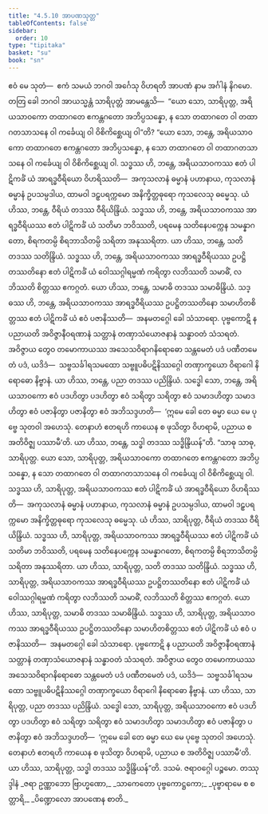 ```yaml
---
title: "4.5.10 အာပဏသုတ္တ"
tableOfContents: false
sidebar:
  order: 10
type: "tipitaka"
basket: "su"
book: "sn"
---
```



<DynamicBreadcrumb />

<Division number="520" book="sn" e="ch" v="18" p="357">

<Paragraph number="1178" book="sn">
ဧဝံ မေ သုတံ—  ဧကံ သမယံ ဘဂဝါ အင်္ဂေသု ဝိဟရတိ အာပဏံ နာမ အင်္ဂါနံ နိဂမော. တတြ ခေါ ဘဂဝါ အာယသ္မန္တံ သာရိပုတ္တံ အာမန္တေသိ—  “ယော သော, သာရိပုတ္တ, အရိယသာဝကော တထာဂတေ ဧကန္တဂတော အဘိပ္ပသန္နော, န သော တထာဂတေ ဝါ တထာဂတသာသနေ ဝါ ကင်္ခေယျ ဝါ ဝိစိကိစ္ဆေယျ ဝါ”တိ?
</Paragraph>

<Paragraph number="1179" book="sn">
“ယော သော, ဘန္တေ, အရိယသာဝကော တထာဂတေ ဧကန္တဂတော အဘိပ္ပသန္နော, န သော တထာဂတေ ဝါ တထာဂတသာသနေ ဝါ ကင်္ခေယျ ဝါ ဝိစိကိစ္ဆေယျ ဝါ. သဒ္ဓဿ ဟိ, ဘန္တေ, အရိယသာဝကဿ ဧတံ ပါဋိကင်္ခံ ယံ အာရဒ္ဓဝီရိယော ဝိဟရိဿတိ—  အကုသလာနံ ဓမ္မာနံ ပဟာနာယ, ကုသလာနံ ဓမ္မာနံ ဥပသမ္ပဒါယ, ထာမဝါ ဒဠှပရက္ကမော အနိက္ခိတ္တဓုရော ကုသလေသု ဓမ္မေသု. ယံ ဟိဿ, ဘန္တေ, ဝီရိယံ တဒဿ ဝီရိယိန္ဒြိယံ.
</Paragraph>

<Paragraph number="1180" book="sn">
သဒ္ဓဿ ဟိ, ဘန္တေ, အရိယသာဝကဿ အာရဒ္ဓဝီရိယဿ ဧတံ ပါဋိကင်္ခံ ယံ သတိမာ ဘဝိဿတိ, ပရမေန သတိနေပက္ကေန သမန္နာဂတော, စိရကတမ္ပိ စိရဘာသိတမ္ပိ သရိတာ အနုဿရိတာ. ယာ ဟိဿ, ဘန္တေ, သတိ တဒဿ သတိန္ဒြိယံ.
</Paragraph>

<Paragraph number="1181" book="sn">
သဒ္ဓဿ ဟိ, ဘန္တေ, အရိယသာဝကဿ အာရဒ္ဓဝီရိယဿ ဥပဋ္ဌိတဿတိနော ဧတံ ပါဋိကင်္ခံ ယံ ဝေါဿဂ္ဂါရမ္မဏံ ကရိတွာ လဘိဿတိ သမာဓိံ, လဘိဿတိ စိတ္တဿ ဧကဂ္ဂတံ. ယော ဟိဿ, ဘန္တေ, သမာဓိ တဒဿ သမာဓိန္ဒြိယံ.
</Paragraph>

<Paragraph number="1182" book="sn">
သဒ္ဓဿ ဟိ, ဘန္တေ, အရိယသာဝကဿ အာရဒ္ဓဝီရိယဿ ဥပဋ္ဌိတဿတိနော သမာဟိတစိတ္တဿ ဧတံ ပါဋိကင်္ခံ ယံ ဧဝံ ပဇာနိဿတိ—  အနမတဂ္ဂေါ ခေါ သံသာရော. ပုဗ္ဗကောဋိ န ပညာယတိ အဝိဇ္ဇာနီဝရဏာနံ သတ္တာနံ တဏှာသံယောဇနာနံ သန္ဓာဝတံ သံသရတံ. အဝိဇ္ဇာယ တွေဝ တမောကာယဿ အသေသဝိရာဂနိရောဓော သန္တမေတံ ပဒံ ပဏီတမေတံ ပဒံ, ယဒိဒံ—  သဗ္ဗသင်္ခါရသမထော သဗ္ဗူပဓိပဋိနိဿဂ္ဂေါ တဏှာက္ခယော ဝိရာဂေါ နိရောဓော နိဗ္ဗာနံ. ယာ ဟိဿ, ဘန္တေ, ပညာ တဒဿ ပညိန္ဒြိယံ.
</Paragraph>

<Paragraph number="1183" book="sn">
သဒ္ဓေါ သော, ဘန္တေ, အရိယသာဝကော ဧဝံ ပဒဟိတွာ ပဒဟိတွာ ဧဝံ သရိတွာ သရိတွာ ဧဝံ သမာဒဟိတွာ သမာဒဟိတွာ ဧဝံ ပဇာနိတွာ ပဇာနိတွာ ဧဝံ အဘိသဒ္ဒဟတိ—  ‘ဣမေ ခေါ တေ ဓမ္မာ ယေ မေ ပုဗ္ဗေ သုတဝါ အဟေသုံ. တေနာဟံ ဧတရဟိ ကာယေန စ ဖုသိတွာ ဝိဟရာမိ, ပညာယ စ အတိဝိဇ္ဈ ပဿာမီ’တိ. ယာ ဟိဿ, ဘန္တေ, သဒ္ဓါ တဒဿ သဒ္ဓိန္ဒြိယန်”တိ.
</Paragraph>

<Paragraph number="1184" book="sn">
“သာဓု သာဓု, သာရိပုတ္တ. ယော သော, သာရိပုတ္တ, အရိယသာဝကော တထာဂတေ ဧကန္တဂတော အဘိပ္ပသန္နော, န သော တထာဂတေ ဝါ တထာဂတသာသနေ ဝါ ကင်္ခေယျ ဝါ ဝိစိကိစ္ဆေယျ ဝါ. သဒ္ဓဿ ဟိ, သာရိပုတ္တ, အရိယသာဝကဿ ဧတံ ပါဋိကင်္ခံ ယံ အာရဒ္ဓဝီရိယော ဝိဟရိဿတိ—  အကုသလာနံ ဓမ္မာနံ ပဟာနာယ, ကုသလာနံ ဓမ္မာနံ ဥပသမ္ပဒါယ, ထာမဝါ ဒဠှပရက္ကမော အနိက္ခိတ္တဓုရော ကုသလေသု ဓမ္မေသု. ယံ ဟိဿ, သာရိပုတ္တ, ဝီရိယံ တဒဿ ဝီရိယိန္ဒြိယံ.
</Paragraph>

<Paragraph number="1185" book="sn">
သဒ္ဓဿ ဟိ, သာရိပုတ္တ, အရိယသာဝကဿ အာရဒ္ဓဝီရိယဿ ဧတံ ပါဋိကင်္ခံ ယံ သတိမာ ဘဝိဿတိ, ပရမေန သတိနေပက္ကေန သမန္နာဂတော, စိရကတမ္ပိ စိရဘာသိတမ္ပိ သရိတာ အနုဿရိတာ. ယာ ဟိဿ, သာရိပုတ္တ, သတိ တဒဿ သတိန္ဒြိယံ.
</Paragraph>

<Paragraph number="1186" book="sn">
သဒ္ဓဿ ဟိ, သာရိပုတ္တ, အရိယသာဝကဿ အာရဒ္ဓဝီရိယဿ ဥပဋ္ဌိတဿတိနော ဧတံ ပါဋိကင်္ခံ ယံ ဝေါဿဂ္ဂါရမ္မဏံ ကရိတွာ လဘိဿတိ သမာဓိံ, လဘိဿတိ စိတ္တဿ ဧကဂ္ဂတံ. ယော ဟိဿ, သာရိပုတ္တ, သမာဓိ တဒဿ သမာဓိန္ဒြိယံ.
</Paragraph>

<Paragraph number="1187" book="sn">
သဒ္ဓဿ ဟိ, သာရိပုတ္တ, အရိယသာဝကဿ အာရဒ္ဓဝီရိယဿ ဥပဋ္ဌိတဿတိနော သမာဟိတစိတ္တဿ ဧတံ ပါဋိကင်္ခံ ယံ ဧဝံ ပဇာနိဿတိ—  အနမတဂ္ဂေါ ခေါ သံသာရော. ပုဗ္ဗကောဋိ န ပညာယတိ အဝိဇ္ဇာနီဝရဏာနံ သတ္တာနံ တဏှာသံယောဇနာနံ သန္ဓာဝတံ သံသရတံ. အဝိဇ္ဇာယ တွေဝ တမောကာယဿ အသေသဝိရာဂနိရောဓော သန္တမေတံ ပဒံ ပဏီတမေတံ ပဒံ, ယဒိဒံ—  သဗ္ဗသင်္ခါရသမထော သဗ္ဗူပဓိပဋိနိဿဂ္ဂေါ တဏှာက္ခယော ဝိရာဂေါ နိရောဓော နိဗ္ဗာနံ. ယာ ဟိဿ, သာရိပုတ္တ, ပညာ တဒဿ ပညိန္ဒြိယံ.
</Paragraph>

<Paragraph number="1188" book="sn">
သဒ္ဓေါ သော, သာရိပုတ္တ, အရိယသာဝကော ဧဝံ ပဒဟိတွာ ပဒဟိတွာ ဧဝံ သရိတွာ သရိတွာ ဧဝံ သမာဒဟိတွာ သမာဒဟိတွာ ဧဝံ ပဇာနိတွာ ပဇာနိတွာ ဧဝံ အဘိသဒ္ဒဟတိ—  ‘ဣမေ ခေါ တေ ဓမ္မာ ယေ မေ ပုဗ္ဗေ သုတဝါ အဟေသုံ. တေနာဟံ ဧတရဟိ ကာယေန စ ဖုသိတွာ ဝိဟရာမိ, ပညာယ စ အတိဝိဇ္ဈ ပဿာမီ’တိ. ယာ ဟိဿ, သာရိပုတ္တ, သဒ္ဓါ တဒဿ သဒ္ဓိန္ဒြိယန်”တိ.

</Paragraph>
</Division>

<Paragraph number="1189" type="center" book="sn">
ဒသမံ.



</Paragraph>

<Paragraph number="1190" type="center" book="sn">
ဇရာဝဂ္ဂေါ ပဉ္စမော.



</Paragraph>

<Paragraph number="1191" type="center" book="sn">
တဿုဒ္ဒါနံ


</Paragraph>

<Paragraph number="1192" type="verses" book="sn">
_ဇရာ ဥဏ္ဏာဘော ဗြာဟ္မဏော,_  
_သာကေတော ပုဗ္ဗကောဋ္ဌကော;_  
_ပုဗ္ဗာရာမေ စ စတ္တာရိ,_  
_ပိဏ္ဍောလော အာပဏေန စာတိ._
</Paragraph>